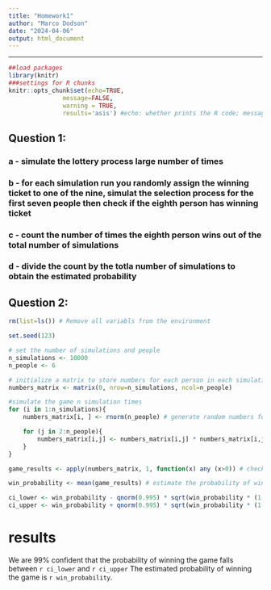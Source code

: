 ```yaml
---
title: "Homework1"
author: "Marco Dodson"
date: "2024-04-06"
output: html_document
---
```

---
```r
##load packages
library(knitr)
###settings for R chunks
knitr::opts_chunk$set(echo=TRUE,
               message=FALSE,
               warning = TRUE,
               results='asis') #echo: whether prints the R code; message: whether shows the message outputs; warning: whether shows the warning messages; results: whether contain ## in front of the R output # nolint
```

## Question 1: 
### a - simulate the lottery process large number of times 
### b - for each simulation run you randomly assign the winning ticket to one of the nine, simulat the selection process for the first seven people then check if the eighth person has winning ticket
### c - count the number of times the eighth person wins out of the total number of simulations
### d - divide the count by the totla number of simulations to obtain the estimated probability 

## Question 2:

```r
rm(list=ls()) # Remove all variabls from the environment
```

```r
set.seed(123)
```

```r
# set the number of simulations and people 
n_simulations <- 10000
n_people <- 6 

# initialize a matrix to store numbers for each person in each simulation 
numbers_matrix <- matrix(0, nrow=n_simulations, ncol=n_people)
```

```r
#simulate the game n simulation times 
for (i in 1:n_simulations){
    numbers_matrix[i, ] <- rnorm(n_people) # generate random numbers for each person and store them in matrix

    for (j in 2:n_people){
        numbers_matrix[i,j] <- numbers_matrix[i,j] * numbers_matrix[i,j-1] # calculate the product of numbers for each person 
    }
}

```

```r
game_results <- apply(numbers_matrix, 1, function(x) any (x>0)) # check if any number is larger than 0 in each simulation
```

```r
win_probability <- mean(game_results) # estimate the probability of winning 
```

```r
ci_lower <- win_probability - qnorm(0.995) * sqrt(win_probability * (1 - win_probability)/ n_simulations) # confidence interval lower bound 
ci_upper <- win_probability + qnorm(0.995) * sqrt(win_probability * (1 - win_probability)/ n_simulations) # confidence upper bound 

```


# results 
We are 99% confident that the probability of winning the game falls between ``r ci_lower`` and ``r ci_upper``
The estimated probability of winning the game is ``r win_probability``.
